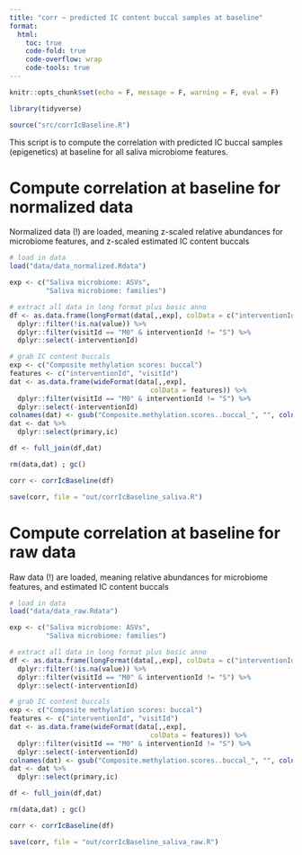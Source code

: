```yaml
---
title: "corr ~ predicted IC content buccal samples at baseline"
format:
  html:
    toc: true
    code-fold: true
    code-overflow: wrap
    code-tools: true
---
```


```r
knitr::opts_chunk$set(echo = F, message = F, warning = F, eval = F)
```


```r
library(tidyverse)

source("src/corrIcBaseline.R")
```

This script is to compute the correlation with predicted IC buccal samples (epigenetics) at baseline for all saliva microbiome features.

# Compute correlation at baseline for normalized data

Normalized data (!) are loaded, meaning z-scaled relative abundances for microbiome features, and z-scaled estimated IC content buccals

```r

# load in data
load("data/data_normalized.Rdata")

exp <- c("Saliva microbiome: ASVs",
         "Saliva microbiome: families")

# extract all data in long format plus basic anno
df <- as.data.frame(longFormat(data[,,exp], colData = c("interventionId", "visitId"))) |> 
  dplyr::filter(!is.na(value)) %>%
  dplyr::filter(visitId == "M0" & interventionId != "S") %>%
  dplyr::select(-interventionId)

# grab IC content buccals
exp <- c("Composite methylation scores: buccal")
features <- c("interventionId", "visitId")
dat <- as.data.frame(wideFormat(data[,,exp],
                                   colData = features)) %>% 
  dplyr::filter(visitId == "M0" & interventionId != "S") %>%
  dplyr::select(-interventionId)
colnames(dat) <- gsub("Composite.methylation.scores..buccal_", "", colnames(dat))
dat <- dat %>%
  dplyr::select(primary,ic)

df <- full_join(df,dat) 

rm(data,dat) ; gc()

corr <- corrIcBaseline(df)

save(corr, file = "out/corrIcBaseline_saliva.R")

```


# Compute correlation at baseline for raw data

Raw data (!) are loaded, meaning relative abundances for microbiome features, and estimated IC content buccals

```r

# load in data
load("data/data_raw.Rdata")

exp <- c("Saliva microbiome: ASVs",
         "Saliva microbiome: families")

# extract all data in long format plus basic anno
df <- as.data.frame(longFormat(data[,,exp], colData = c("interventionId", "visitId"))) |> 
  dplyr::filter(!is.na(value)) %>%
  dplyr::filter(visitId == "M0" & interventionId != "S") %>%
  dplyr::select(-interventionId)

# grab IC content buccals
exp <- c("Composite methylation scores: buccal")
features <- c("interventionId", "visitId")
dat <- as.data.frame(wideFormat(data[,,exp],
                                   colData = features)) %>% 
  dplyr::filter(visitId == "M0" & interventionId != "S") %>%
  dplyr::select(-interventionId)
colnames(dat) <- gsub("Composite.methylation.scores..buccal_", "", colnames(dat))
dat <- dat %>%
  dplyr::select(primary,ic)

df <- full_join(df,dat) 

rm(data,dat) ; gc()

corr <- corrIcBaseline(df)

save(corr, file = "out/corrIcBaseline_saliva_raw.R")

```



